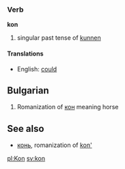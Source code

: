 ===Verb===
'''kon'''

# singular past tense of [[kunnen]]

====Translations====
*English: [[could]]

==Bulgarian==

#Romanization of [[кон]] meaning horse

==See also==

*[[конь]], romanization of [[kon']]

[[pl:Kon]]
[[sv:kon]]